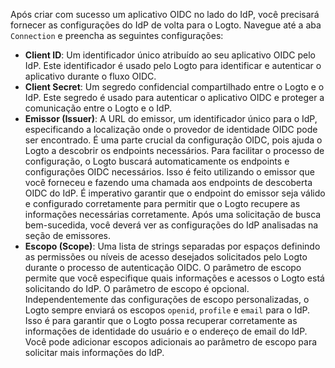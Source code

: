 Após criar com sucesso um aplicativo OIDC no lado do IdP, você precisará fornecer as configurações do IdP de volta para o Logto. Navegue até a aba `Connection` e preencha as seguintes configurações:

- **Client ID**: Um identificador único atribuído ao seu aplicativo OIDC pelo IdP. Este identificador é usado pelo Logto para identificar e autenticar o aplicativo durante o fluxo OIDC.
- **Client Secret**: Um segredo confidencial compartilhado entre o Logto e o IdP. Este segredo é usado para autenticar o aplicativo OIDC e proteger a comunicação entre o Logto e o IdP.
- **Emissor (Issuer)**: A URL do emissor, um identificador único para o IdP, especificando a localização onde o provedor de identidade OIDC pode ser encontrado. É uma parte crucial da configuração OIDC, pois ajuda o Logto a descobrir os endpoints necessários.
  Para facilitar o processo de configuração, o Logto buscará automaticamente os endpoints e configurações OIDC necessários. Isso é feito utilizando o emissor que você forneceu e fazendo uma chamada aos endpoints de descoberta OIDC do IdP. É imperativo garantir que o endpoint do emissor seja válido e configurado corretamente para permitir que o Logto recupere as informações necessárias corretamente.
  Após uma solicitação de busca bem-sucedida, você deverá ver as configurações do IdP analisadas na seção de emissores.
- **Escopo (Scope)**: Uma lista de strings separadas por espaços definindo as permissões ou níveis de acesso desejados solicitados pelo Logto durante o processo de autenticação OIDC. O parâmetro de escopo permite que você especifique quais informações e acessos o Logto está solicitando do IdP.
  O parâmetro de escopo é opcional. Independentemente das configurações de escopo personalizadas, o Logto sempre enviará os escopos `openid`, `profile` e `email` para o IdP.
  Isso é para garantir que o Logto possa recuperar corretamente as informações de identidade do usuário e o endereço de email do IdP. Você pode adicionar escopos adicionais ao parâmetro de escopo para solicitar mais informações do IdP.
